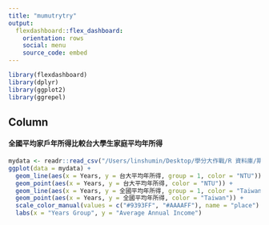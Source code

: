 ```yaml
---
title: "mumutrytry"
output: 
  flexdashboard::flex_dashboard:
    orientation: rows
    social: menu
    source_code: embed
---
```


```r
library(flexdashboard)
library(dplyr)
library(ggplot2)
library(ggrepel)
```

Column {data-width=650}
-----------------------------------------------------------------------

#### 全國平均家戶年所得比較台大學生家庭平均年所得

```r
mydata <- readr::read_csv("/Users/linshumin/Desktop/學分大作戰/R 資料庫/期末專題/台大全國平均所得比較.csv")
ggplot(data = mydata) +
  geom_line(aes(x = Years, y = 台大平均年所得, group = 1, color = "NTU")) +
  geom_point(aes(x = Years, y = 台大平均年所得, color = "NTU")) + 
  geom_line(aes(x = Years, y = 全國平均年所得, group = 1, color = "Taiwan")) +
  geom_point(aes(x = Years, y = 全國平均年所得, color = "Taiwan")) +
  scale_color_manual(values = c("#9393FF", "#AAAAFF"), name = "place") +
  labs(x = "Years Group", y = "Average Annual Income")
```
